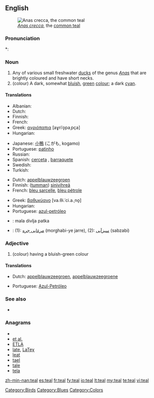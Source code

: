 {{wikipedia}}
==English==
[[Image:Sarcelleh 1.jpg|thumb|''[[Anas crecca]]'', the [[common teal]]]]

===Pronunciation===
*: {{rhymes|iːl}}

===Noun===
{{en-noun}}

# Any of various small freshwater [[duck]]s of the genus ''[[Anas]]'' that are brightly coloured and have short necks.
# (colour) A dark, somewhat [[bluish]], [[green]] [[color|colour]]; a dark [[cyan]].
#: {{colour panel|008888}}

====Translations====
{{trans-top|duck}}
* Albanian: {{t+|sq|bajukë|xs=Albanian}}
* Dutch: {{t+|nl|taling|m}}
* Finnish: {{t+|fi|tavi}}
* French: {{t+|fr|sarcelle|f}}
* Greek: [[αγριόπαπια]] [aɣriˈo̞paˌpça] {{f}}
* Hungarian: {{t-|hu|réce}}
{{trans-mid}}
* Japanese: [[小鴨]] (こがも, kogamo)
* Portuguese: [[patinho]] {{m}}
* Russian: {{t+|ru|чирок|m|tr=čirók}}
* Spanish: [[cerceta]] {{f}}, [[barraquete]] {{m}}
* Swedish: {{t+|sv|kricka|c}}
* Turkish: {{t+|tr|çakırkanat}}
{{trans-bottom}}

{{trans-top|colour}}
* Dutch: [[appelblauwzeegroen]] {{n}}
* Finnish: ([[tumma]]n) [[sinivihreä]]
* French: [[bleu sarcelle]], [[bleu pétrole]]
{{trans-mid}}
* Greek: [[βαθυκύανο]] [va.θi.ˈci.a.ˌno̞] {{n}}
* Hungarian: {{t-|hu|kékeszöld}}
* Portuguese: [[azul-petróleo]]
{{trans-bottom}}

{{checktrans-top}}
* {{ttbc|Bosnian}}: mala divlja patka {{f}}
* {{ttbc|Persian}}: (1): [[مرغابی جره]] (morghabi-ye jarre), (2): [[سبزآبی]] (sabzabi)
{{checktrans-bottom}}

===Adjective===
{{en-adj|er|est}}

# (colour) having a bluish-green colour

====Translations====
{{trans-top|colour}}
* Dutch: [[appelblauwzeegroen]], [[appelblauwzeegroene]]
{{trans-mid}}
* Portuguese: [[Azul-Petróleo]]
{{trans-bottom}}

===See also===
* {{list|en|blues}}

===Anagrams===
* {{alphagram|aelt}}
* [[et al.#English|et al.]]
* [[ETLA#English|ETLA]]
* [[late#English|late]], [[LaTeχ#English|LaTeχ]]
* [[leat#English|leat]]
* [[tael#English|tael]]
* [[tale#English|tale]]
* [[tela#English|tela]]

[[Category:Birds]]
[[Category:Blues]]
[[Category:Colors]]

[[zh-min-nan:teal]]
[[es:teal]]
[[fr:teal]]
[[fy:teal]]
[[io:teal]]
[[lt:teal]]
[[my:teal]]
[[te:teal]]
[[vi:teal]]
